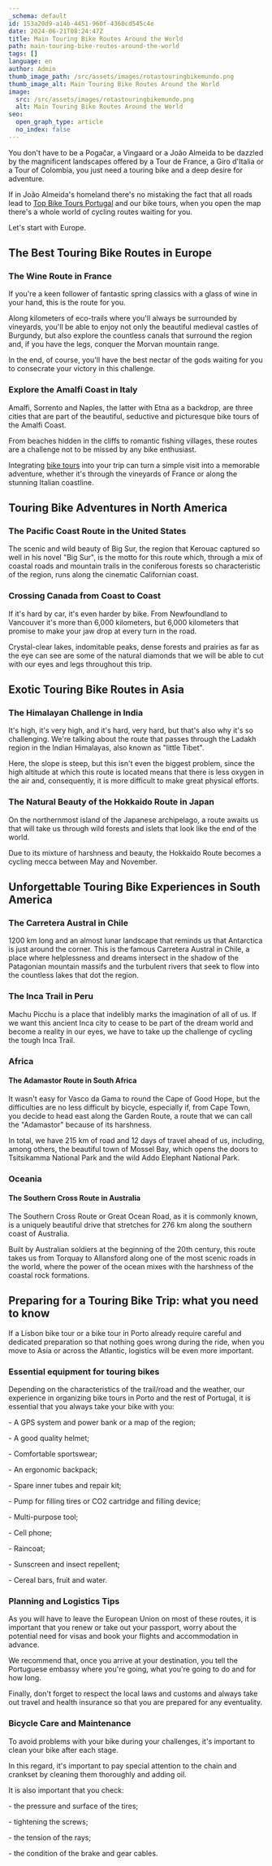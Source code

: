 ```yaml
---
_schema: default
id: 153a20d9-a14b-4451-960f-4360cd545c4e
date: 2024-06-21T08:24:47Z
title: Main Touring Bike Routes Around the World
path: main-touring-bike-routes-around-the-world
tags: []
language: en
author: Admin
thumb_image_path: /src/assets/images/rotastouringbikemundo.png
thumb_image_alt: Main Touring Bike Routes Around the World
image:
  src: /src/assets/images/rotastouringbikemundo.png
  alt: Main Touring Bike Routes Around the World
seo:
  open_graph_type: article
  no_index: false
---
```

You don't have to be a Pogačar, a Vingaard or a João Almeida to be dazzled by
the magnificent landscapes offered by a Tour de France, a Giro d'Italia or a
Tour of Colombia, you just need a touring bike and a deep desire for adventure.

If in João Almeida's homeland there's no mistaking the fact that all roads lead
to [Top Bike Tours Portugal](https://www.topbiketoursportugal.com/) and our bike
tours, when you open the map there's a whole world of cycling routes waiting for
you.

Let's start with Europe.

## The Best Touring Bike Routes in Europe

### The Wine Route in France

If you're a keen follower of fantastic spring classics with a glass of wine in
your hand, this is the route for you.

Along kilometers of eco-trails where you'll always be surrounded by vineyards,
you'll be able to enjoy not only the beautiful medieval castles of Burgundy, but
also explore the countless canals that surround the region and, if you have the
legs, conquer the Morvan mountain range.

In the end, of course, you'll have the best nectar of the gods waiting for you
to consecrate your victory in this challenge.

### Explore the Amalfi Coast in Italy

Amalfi, Sorrento and Naples, the latter with Etna as a backdrop, are three
cities that are part of the beautiful, seductive and picturesque bike tours of
the Amalfi Coast.

From beaches hidden in the cliffs to romantic fishing villages, these routes are
a challenge not to be missed by any bike enthusiast.

Integrating [bike tours](https://topbiketoursportugal.com/) into your trip can
turn a simple visit into a memorable adventure, whether it's through the
vineyards of France or along the stunning Italian coastline.

## Touring Bike Adventures in North America

### The Pacific Coast Route in the United States

The scenic and wild beauty of Big Sur, the region that Kerouac captured so well
in his novel "Big Sur", is the motto for this route which, through a mix of
coastal roads and mountain trails in the coniferous forests so characteristic of
the region, runs along the cinematic Californian coast.

### Crossing Canada from Coast to Coast

If it's hard by car, it's even harder by bike. From Newfoundland to Vancouver
it's more than 6,000 kilometers, but 6,000 kilometers that promise to make your
jaw drop at every turn in the road.

Crystal-clear lakes, indomitable peaks, dense forests and prairies as far as the
eye can see are some of the natural diamonds that we will be able to cut with
our eyes and legs throughout this trip.

## Exotic Touring Bike Routes in Asia

### The Himalayan Challenge in India

It's high, it's very high, and it's hard, very hard, but that's also why it's so
challenging. We're talking about the route that passes through the Ladakh region
in the Indian Himalayas, also known as "little Tibet".

Here, the slope is steep, but this isn't even the biggest problem, since the
high altitude at which this route is located means that there is less oxygen in
the air and, consequently, it is more difficult to make great physical efforts.

### The Natural Beauty of the Hokkaido Route in Japan

On the northernmost island of the Japanese archipelago, a route awaits us that
will take us through wild forests and islets that look like the end of the
world.

Due to its mixture of harshness and beauty, the Hokkaido Route becomes a cycling
mecca between May and November.

## Unforgettable Touring Bike Experiences in South America

### The Carretera Austral in Chile

1200 km long and an almost lunar landscape that reminds us that Antarctica is
just around the corner. This is the famous Carretera Austral in Chile, a place
where helplessness and dreams intersect in the shadow of the Patagonian mountain
massifs and the turbulent rivers that seek to flow into the countless lakes that
dot the region.

### The Inca Trail in Peru

Machu Picchu is a place that indelibly marks the imagination of all of us. If we
want this ancient Inca city to cease to be part of the dream world and become a
reality in our eyes, we have to take up the challenge of cycling the tough Inca
Trail.

### Africa

#### The Adamastor Route in South Africa

It wasn't easy for Vasco da Gama to round the Cape of Good Hope, but the
difficulties are no less difficult by bicycle, especially if, from Cape Town,
you decide to head east along the Garden Route, a route that we can call the
"Adamastor" because of its harshness.

In total, we have 215 km of road and 12 days of travel ahead of us, including,
among others, the beautiful town of Mossel Bay, which opens the doors to
Tsitsikamma National Park and the wild Addo Elephant National Park.

### Oceania

#### The Southern Cross Route in Australia

The Southern Cross Route or Great Ocean Road, as it is commonly known, is a
uniquely beautiful drive that stretches for 276 km along the southern coast of
Australia.

Built by Australian soldiers at the beginning of the 20th century, this route
takes us from Torquay to Allansford along one of the most scenic roads in the
world, where the power of the ocean mixes with the harshness of the coastal rock
formations.

## Preparing for a Touring Bike Trip: what you need to know

If a Lisbon bike tour or a bike tour in Porto already require careful and
dedicated preparation so that nothing goes wrong during the ride, when you move
to Asia or across the Atlantic, logistics will be even more important.

### Essential equipment for touring bikes

Depending on the characteristics of the trail/road and the weather, our
experience in organizing bike tours in Porto and the rest of Portugal, it is
essential that you always take your bike with you:

\- A GPS system and power bank or a map of the region;

\- A good quality helmet;

\- Comfortable sportswear;

\- An ergonomic backpack;

\- Spare inner tubes and repair kit;

\- Pump for filling tires or CO2 cartridge and filling device;

\- Multi-purpose tool;

\- Cell phone;

\- Raincoat;

\- Sunscreen and insect repellent;

\- Cereal bars, fruit and water.

### Planning and Logistics Tips

As you will have to leave the European Union on most of these routes, it is
important that you renew or take out your passport, worry about the potential
need for visas and book your flights and accommodation in advance.

We recommend that, once you arrive at your destination, you tell the Portuguese
embassy where you're going, what you're going to do and for how long.

Finally, don't forget to respect the local laws and customs and always take out
travel and health insurance so that you are prepared for any eventuality.

### Bicycle Care and Maintenance

To avoid problems with your bike during your challenges, it's important to clean
your bike after each stage.

In this regard, it's important to pay special attention to the chain and
crankset by cleaning them thoroughly and adding oil.

It is also important that you check:

\- the pressure and surface of the tires;

\- tightening the screws;

\- the tension of the rays;

\- the condition of the brake and gear cables.